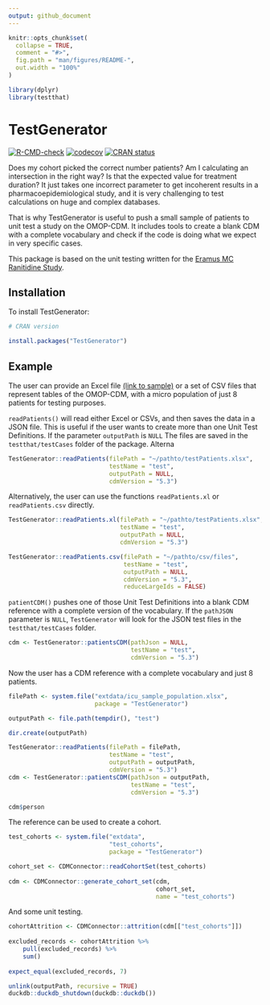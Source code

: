 ```yaml
---
output: github_document
---
```


<!-- README.md is generated from README.Rmd. Please edit that file -->

```r
knitr::opts_chunk$set(
  collapse = TRUE,
  comment = "#>",
  fig.path = "man/figures/README-",
  out.width = "100%"
)

library(dplyr)
library(testthat)
```

# TestGenerator

<!-- badges: start -->
[![R-CMD-check](https://github.com/darwin-eu/TestGenerator/actions/workflows/R-CMD-check.yaml/badge.svg)](https://github.com/darwin-eu-dev/TestGenerator/actions/workflows/R-CMD-check.yaml)
[![codecov](https://codecov.io/github/darwin-eu/TestGenerator/branch/main/graph/badge.svg)](https://app.codecov.io/github/darwin-eu-dev/TestGenerator?branch=main)
[![CRAN status](https://www.r-pkg.org/badges/version/TestGenerator)](https://CRAN.R-project.org/package=TestGenerator)
<!-- badges: end -->

Does my cohort picked the correct number patients? Am I calculating an intersection in the right way? Is that the expected value for treatment duration? It just takes one incorrect parameter to get incoherent results in a pharmacoepidemiological study, and it is very challenging to test calculations on huge and complex databases. 

That is why TestGenerator is useful to push a small sample of patients to unit test a study on the OMOP-CDM. It includes tools to create a blank CDM with a complete vocabulary and check if the code is doing what we expect in very specific cases.  

This package is based on the unit testing written for the [Eramus MC Ranitidine Study](https://github.com/mi-erasmusmc/RanitidineStudy/blob/master/unitTesting_README.md).

## Installation

To install TestGenerator:

```r
# CRAN version

install.packages("TestGenerator")
```

## Example

The user can provide an Excel file [(link to sample)](https://github.com/darwin-eu-dev/TestGenerator/raw/main/inst/extdata/icu_sample_population.xlsx) or a set of CSV files that represent tables of the OMOP-CDM, with a micro population of just 8 patients for testing purposes. 

`readPatients()` will read either Excel or CSVs, and then saves the data in a JSON file. This is useful if the user wants to create more than one Unit Test Definitions. If the parameter `outputPath` is `NULL` The files are saved in the `testthat/testCases` folder of the package. Alterna

```r
TestGenerator::readPatients(filePath = "~/pathto/testPatients.xlsx",
                            testName = "test",
                            outputPath = NULL,
                            cdmVersion = "5.3")
```

Alternatively, the user can use the functions `readPatients.xl` or `readPatients.csv` directly. 

```r
TestGenerator::readPatients.xl(filePath = "~/pathto/testPatients.xlsx",
                               testName = "test",
                               outputPath = NULL,
                               cdmVersion = "5.3")

TestGenerator::readPatients.csv(filePath = "~/pathto/csv/files",
                                testName = "test",
                                outputPath = NULL,
                                cdmVersion = "5.3",
                                reduceLargeIds = FALSE)
```

`patientCDM()` pushes one of those Unit Test Definitions into a blank CDM reference with a complete version of the vocabulary. If the `pathJSON` parameter is `NULL`, `TestGenerator` will look for the JSON test files in the `testthat/testCases` folder. 

```r
cdm <- TestGenerator::patientsCDM(pathJson = NULL, 
                                  testName = "test",
                                  cdmVersion = "5.3")

```

Now the user has a CDM reference with a complete vocabulary and just 8 patients.

```r
filePath <- system.file("extdata/icu_sample_population.xlsx", 
                        package = "TestGenerator")

outputPath <- file.path(tempdir(), "test")

dir.create(outputPath)

TestGenerator::readPatients(filePath = filePath, 
                            testName = "test", 
                            outputPath = outputPath, 
                            cdmVersion = "5.3")
cdm <- TestGenerator::patientsCDM(pathJson = outputPath, 
                                  testName = "test",
                                  cdmVersion = "5.3")

cdm$person
```

The reference can be used to create a cohort.
```r
test_cohorts <- system.file("extdata",
                            "test_cohorts",
                            package = "TestGenerator")

cohort_set <- CDMConnector::readCohortSet(test_cohorts)
  
cdm <- CDMConnector::generate_cohort_set(cdm,
                                         cohort_set,
                                         name = "test_cohorts")
```
And some unit testing. 

```r
cohortAttrition <- CDMConnector::attrition(cdm[["test_cohorts"]])
  
excluded_records <- cohortAttrition %>% 
    pull(excluded_records) %>% 
    sum()
  
expect_equal(excluded_records, 7)
```


```r
unlink(outputPath, recursive = TRUE)
duckdb::duckdb_shutdown(duckdb::duckdb())
```
